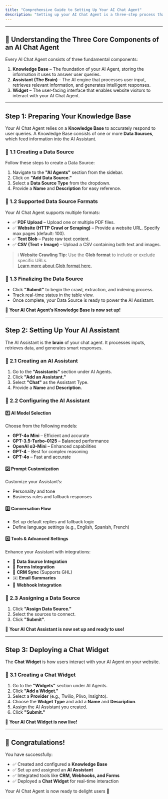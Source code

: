 ```yaml
---
title: "Comprehensive Guide to Setting Up Your AI Chat Agent"
description: "Setting up your AI Chat Agent is a three-step process that includes building a knowledge base, configuring your assistant, and deploying a user-facing widget. This guide walks you through each step in detail."
---
```


---

## 🧠 Understanding the Three Core Components of an AI Chat Agent

Every AI Chat Agent consists of three fundamental components:

1. **Knowledge Base** – The foundation of your AI Agent, storing the information it uses to answer user queries.
2. **Assistant (The Brain)** – The AI engine that processes user input, retrieves relevant information, and generates intelligent responses.
3. **Widget** – The user-facing interface that enables website visitors to interact with your AI Chat Agent.

---

## Step 1: Preparing Your Knowledge Base

Your AI Chat Agent relies on a **Knowledge Base** to accurately respond to user queries. A Knowledge Base consists of one or more **Data Sources**, which feed information into the AI Assistant.

### 🔹 1.1 Creating a Data Source

Follow these steps to create a Data Source:

1. Navigate to the **"AI Agents"** section from the sidebar.
2. Click on **"Add Data Source."**
3. Select a **Data Source Type** from the dropdown.
4. Provide a **Name** and **Description** for easy reference.

### 🔹 1.2 Supported Data Source Formats

Your AI Chat Agent supports multiple formats:

- ✅ **PDF Upload** – Upload one or multiple PDF files.
- ✅ **Website (HTTP Crawl or Scraping)** – Provide a website URL. Specify max pages (default: 100).
- ✅ **Text Blob** – Paste raw text content.
- ✅ **CSV (Text \+ Image)** – Upload a CSV containing both text and images.

> ℹ️ **Website Crawling Tip:** Use the **Glob format** to include or exclude specific URLs.\
> [Learn more about Glob format here.](#)

### 🔹 1.3 Finalizing the Data Source

- Click **"Submit"** to begin the crawl, extraction, and indexing process.
- Track real-time status in the table view.
- Once complete, your Data Source is ready to power the AI Assistant.

🎯 **Your AI Chat Agent’s Knowledge Base is now set up\!**

---

## Step 2: Setting Up Your AI Assistant

The AI Assistant is the **brain** of your chat agent. It processes inputs, retrieves data, and generates smart responses.

### 🔹 2.1 Creating an AI Assistant

1. Go to the **"Assistants"** section under AI Agents.
2. Click **"Add an Assistant."**
3. Select **"Chat"** as the Assistant Type.
4. Provide a **Name** and **Description**.

### 🔹 2.2 Configuring the AI Assistant

#### 1️⃣ AI Model Selection

Choose from the following models:

- **GPT-4o Mini** – Efficient and accurate
- **GPT-3.5-Turbo-0125** – Balanced performance
- **OpenAI o3-Mini** – Enhanced capabilities
- **GPT-4** – Best for complex reasoning
- **GPT-4o** – Fast and accurate

#### 2️⃣ Prompt Customization

Customize your Assistant’s:

- Personality and tone
- Business rules and fallback responses

#### 3️⃣ Conversation Flow

- Set up default replies and fallback logic
- Define language settings (e.g., English, Spanish, French)

#### 4️⃣ Tools & Advanced Settings

Enhance your Assistant with integrations:

- 🔗 **Data Source Integration**
- 📝 **Forms Integration**
- 📒 **CRM Sync** (Supports GHL)
- ✉️ **Email Summaries**
- 🔁 **Webhook Integration**

### 🔹 2.3 Assigning a Data Source

1. Click **"Assign Data Source."**
2. Select the sources to connect.
3. Click **"Submit"**.

🎯 **Your AI Chat Assistant is now set up and ready to use\!**

---

## Step 3: Deploying a Chat Widget

The **Chat Widget** is how users interact with your AI Agent on your website.

### 🔹 3.1 Creating a Chat Widget

1. Go to the **"Widgets"** section under AI Agents.
2. Click **"Add a Widget."**
3. Select a **Provider** (e.g., Twilio, Plivo, Insighto).
4. Choose the **Widget Type** and add a **Name** and **Description**.
5. Assign the AI Assistant you created.
6. Click **"Submit."**

🎯 **Your AI Chat Widget is now live\!**

---

## 🎉 Congratulations\!

You have successfully:

- ✅ Created and configured a **Knowledge Base**
- ✅ Set up and assigned an **AI Assistant**
- ✅ Integrated tools like **CRM, Webhooks, and Forms**
- ✅ Deployed a **Chat Widget** for real-time interaction

Your AI Chat Agent is now ready to delight users 🚀